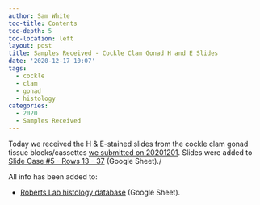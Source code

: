 ```yaml
---
author: Sam White
toc-title: Contents
toc-depth: 5
toc-location: left
layout: post
title: Samples Received - Cockle Clam Gonad H and E Slides
date: '2020-12-17 10:07'
tags:
  - cockle
  - clam
  - gonad
  - histology
categories:
  - 2020
  - Samples Received
---
```

Today we received the H & E-stained slides from the cockle clam gonad tissue blocks/cassettes [we submitted on 20201201](https://robertslab.github.io/sams-notebook/posts/2020/2020-12-01-Samples-Submitted---Cockle-Clam-Gonad-Histology-Cassettes-for-H-and-E/). Slides were added to [Slide Case #5 - Rows 13 - 37](http://b.link/srlab-histology-db) (Google Sheet)./

All info has been added to:

- [Roberts Lab histology database](http://b.link/srlab-histology-db) (Google Sheet).
